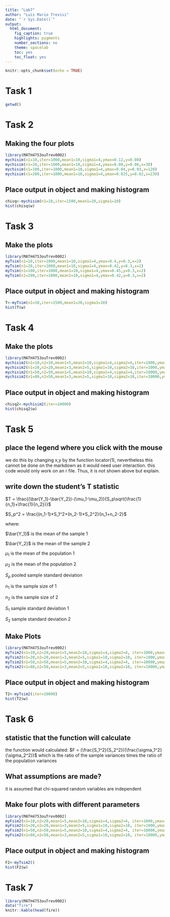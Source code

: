 ```yaml
---
title: "Lab7"
author: "Luis Mario Trevisi"
date: "`r Sys.Date()`"
output: 
  html_document:
    fig_caption: true
    highlights: pygments
    number_sections: no
    theme: spacelab
    toc: yes
    toc_float: yes
---
```


```r
knitr::opts_chunk$set(echo = TRUE)
```

# Task 1

```r
getwd()
```

# Task 2

## Making the four plots

```r
library(MATH4753ouTrev0002)
mychisim(n1=10,iter=1000,mean1=10,sigma1=4,ymax=0.12,y=0.08)
mychisim(n1=20,iter=1000,mean1=10,sigma1=4,ymax=0.08,y=0.06,x=30)
mychisim(n1=100,iter=1000,mean1=10,sigma1=4,ymax=0.04,y=0.03,x=120)
mychisim(n1=200,iter=1000,mean1=10,sigma1=4,ymax=0.025,y=0.02,x=230)
```

## Place output in object and making histogram

```r
chisq<-mychisim(n1=10,iter=1500,mean1=20,sigma1=10)
hist(chisq$w)
```

# Task 3

## Make the plots

```r
library(MATH4753ouTrev0002)
myTsim(n1=10,iter=1000,mean1=10,sigma1=4,ymax=0.4,y=0.3,x=2)
myTsim(n1=20,iter=1000,mean1=10,sigma1=4,ymax=0.42,y=0.3,x=2)
myTsim(n1=100,iter=1000,mean1=10,sigma1=4,ymax=0.45,y=0.3,x=2)
myTsim(n1=200,iter=1000,mean1=10,sigma1=4,ymax=0.42,y=0.3,x=2)
```


## Place output in object and making histogram

```r
T<-myTsim(n1=10,iter=1500,mean1=20,sigma1=10)
hist(T$w)
```

# Task 4

## Make the plots

```r
library(MATH4753ouTrev0002)
mychisim2(n1=10,n2=10,mean1=5,mean2=10,sigma1=4,sigma2=4,iter=1000,ymax=0.07,y=0.05,x=30)
mychisim2(n1=20,n2=20,mean1=3,mean2=5,sigma1=10,sigma2=10,iter=1000,ymax=0.06,y=0.04,x=50)
mychisim2(n1=50,n2=50,mean1=5,mean2=10,sigma1=4,sigma2=4,iter=10000,ymax=0.04,y=0.02,x=120)
mychisim2(n1=80,n2=50,mean1=3,mean2=5,sigma1=10,sigma2=10,iter=10000,ymax=0.03,y=0.02,x=160)
```

## Place output in object and making histogram

```r
chisq2<-mychisim2(iter=10000)
hist(chisq2$w)
```

# Task 5

## place the legend where you click with the mouse
 
 we do this by changing x,y by the function locator(1), nevertheless this cannot be done on the markdown as it would need user interaction. this code would only work on an r file. Thus, it is not shown above but explain. 

## write down the student’s T statistic 

$T = \frac{(\bar{Y_1}-\bar{Y_2})-(\mu_1-\mu_2)}{S_p\sqrt{\frac{1}{n_1}+\frac{1}{n_2}}}$

$S_p^2 = \frac{(n_1-1)*S_1^2+(n_2-1)*S_2^2}{n_1+n_2-2}$

where: 

$\bar{Y_1}$ is the mean of the sample 1

$\bar{Y_2}$ is the mean of the sample 2

$\mu_1$ is the mean of the population 1

$\mu_2$ is the mean of the population 2

$S_p$ pooled sample standard deviation

$n_1$ is the sample size of 1

$n_2$ is the sample size of 2

$S_1$ sample standard deviation 1

$S_2$ sample standard deviation 2

## Make Plots

```r
library(MATH4753ouTrev0002)
myTsim2(n1=10,n2=20,mean1=5,mean2=10,sigma1=4,sigma2=4, iter=1000,ymax= 0.5,y=0.4,x= -4 )
myTsim2(n1=20,n2=20,mean1=3,mean2=5,sigma1=10,sigma2=10, iter=1000,ymax= 0.5,y=0.4,x= -4 )
myTsim2(n1=50,n2=50,mean1=5,mean2=10,sigma1=4,sigma2=4, iter=10000,ymax= 0.5,y=0.4,x= -4 )
myTsim2(n1=80,n2=50,mean1=3,mean2=5,sigma1=10,sigma2=10, iter=10000,ymax= 0.5,y=0.4,x= -4 )
```

## Place output in object and making histogram

```r
T2<-myTsim2(iter=10000)
hist(T2$w)
```

# Task 6

## statistic that the function will calculate

the function would calculated: $F = (\frac{S_1^2}{S_2^2})(\frac{\sigma_1^2}{\sigma_2^2})$
which is the ratio of the sample variances times the ratio of the population variances

## 	What assumptions are made?

it is assumed that chi-squared random variables are independent 

## Make four plots with different parameters

```r
library(MATH4753ouTrev0002)
myFsim2(n1=10,n2=20,mean1=5,mean2=10,sigma1=4,sigma2=4, iter=1000,ymax= 0.9,y=0.4,x= 2 )
myFsim2(n1=20,n2=20,mean1=3,mean2=5,sigma1=10,sigma2=10, iter=1000,ymax= 1.1,y=0.8,x= 2 )
myFsim2(n1=50,n2=50,mean1=5,mean2=10,sigma1=4,sigma2=4, iter=10000,ymax= 1.5,y=1,x= 2 )
myFsim2(n1=80,n2=50,mean1=3,mean2=5,sigma1=10,sigma2=10, iter=10000,ymax= 1.7,y=1,x= 2 )
```

## Place output in object and making histogram

```r
F2<-myTsim2()
hist(F2$w)
```

# Task 7

```r
library(MATH4753ouTrev0002)
data("fire")
knitr::kable(head(fire))
```

